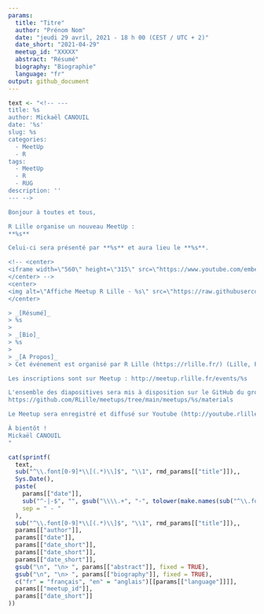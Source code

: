 ```yaml
---
params:
  title: "Titre"
  author: "Prénom Nom"
  date: "jeudi 29 avril, 2021 - 18 h 00 (CEST / UTC + 2)"
  date_short: "2021-04-29"
  meetup_id: "XXXXX"
  abstract: "Résumé"
  biography: "Biographie"
  language: "fr"
output: github_document
---
```


```r
text <- "<!-- ---
title: %s
author: Mickaël CANOUIL
date: '%s'
slug: %s
categories:
  - MeetUp
  - R
tags:
  - MeetUp
  - R
  - RUG
description: ''
--- -->

Bonjour à toutes et tous,

R Lille organise un nouveau MeetUp :  
**%s**

Celui-ci sera présenté par **%s** et aura lieu le **%s**.

<!-- <center>
<iframe width=\"560\" height=\"315\" src=\"https://www.youtube.com/embed/\" title=\"YouTube video player\" frameborder=\"0\" allow=\"accelerometer; autoplay; clipboard-write; encrypted-media; gyroscope; picture-in-picture\" allowfullscreen></iframe>
</center> -->
<center>
<img alt=\"Affiche Meetup R Lille - %s\" src=\"https://raw.githubusercontent.com/RLille/meetups/main/meetups/%s/ads/%s.png\" width=\"560\" height=\"auto\" />
</center>

> _[Résumé]_  
> %s
> 
> _[Bio]_  
> %s
> 
> _[A Propos]_  
> Cet événement est organisé par R Lille (https://rlille.fr/) (Lille, France) et aura lieu en %s.

Les inscriptions sont sur Meetup : http://meetup.rlille.fr/events/%s

L'ensemble des diapositives sera mis à disposition sur le GitHub du groupe :
https://github.com/RLille/meetups/tree/main/meetups/%s/materials

Le Meetup sera enregistré et diffusé sur Youtube (http://youtube.rlille.fr/).

À bientôt !  
Mickaël CANOUIL
"

cat(sprintf(
  text,
  sub("^\\.font[0-9]*\\[(.*)\\]$", "\\1", rmd_params[["title"]]),,
  Sys.Date(),
  paste(
    params[["date"]],
    sub("^-|-$", "", gsub("\\\\.+", "-", tolower(make.names(sub("^\\.font[0-9]*\\[(.*)\\]$", "\\1", rmd_params[["title"]]),)))),
    sep = " - "
  ),
  sub("^\\.font[0-9]*\\[(.*)\\]$", "\\1", rmd_params[["title"]]),,
  params[["author"]],
  params[["date"]],
  params[["date_short"]],
  params[["date_short"]],
  params[["date_short"]],
  gsub("\n", "\n> ", params[["abstract"]], fixed = TRUE),
  gsub("\n", "\n> ", params[["biography"]], fixed = TRUE),
  c("fr" = "français", "en" = "anglais")[[params[["language"]]]],
  params[["meetup_id"]],
  params[["date_short"]]
))
```
